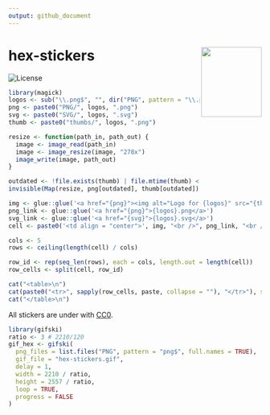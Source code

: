 ```yaml
---
output: github_document
---
```


<!-- README.md is generated from README.Rmd. Please edit that file -->

# hex-stickers <img src="hex-stickers.gif" align="right" width="120" height="138.84" />

<!-- badges: start -->
![License](https://img.shields.io/github/license/mcanouil/hex-stickers)
<!-- badges: end -->

```r
library(magick)
logos <- sub("\\.png$", "", dir("PNG", pattern = "\\.png$"))
png <- paste0("PNG/", logos, ".png")
svg <- paste0("SVG/", logos, ".svg")
thumb <- paste0("thumbs/", logos, ".png")

resize <- function(path_in, path_out) {
  image <- image_read(path_in)
  image <- image_resize(image, "278x")
  image_write(image, path_out)
}

outdated <- !file.exists(thumb) | file.mtime(thumb) < file.mtime(png)
invisible(Map(resize, png[outdated], thumb[outdated]))
```

```r
img <- glue::glue('<a href="{png}"><img alt="Logo for {logos}" src="{thumb}" width="120" height="139"></a>')
png_link <- glue::glue('<a href="{png}">{logos}.png</a>')
svg_link <- glue::glue('<a href="{svg}">{logos}.svg</a>')
cell <- paste0('<td align = "center">', img, "<br />", png_link, "<br />", svg_link, "</td>")

cols <- 5
rows <- ceiling(length(cell) / cols)

row_id <- rep(seq_len(rows), each = cols, length.out = length(cell))
row_cells <- split(cell, row_id)

cat("<table>\n")
cat(paste0("<tr>", sapply(row_cells, paste, collapse = ""), "</tr>"), sep = "")
cat("</table>\n")
```

All stickers are under with [CC0](LICENSE.md).

```r
library(gifski)
ratio <- 3 # 2210/120
gif_hex <- gifski(
  png_files = list.files("PNG", pattern = "png$", full.names = TRUE),
  gif_file = "hex-stickers.gif",
  delay = 1,
  width = 2210 / ratio,
  height = 2557 / ratio,
  loop = TRUE,
  progress = FALSE
)
```
